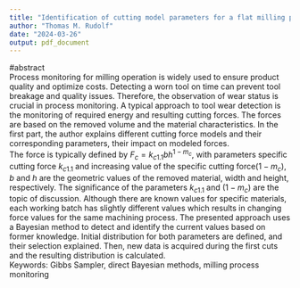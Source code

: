 ```yaml
---
title: "Identification of cutting model parameters for a flat milling process"
author: "Thomas M. Rudolf"
date: "2024-03-26"
output: pdf_document
---
```


#abstract\
Process monitoring for milling operation is widely used to ensure product quality and optimize costs. Detecting a worn tool on time can prevent tool breakage and quality issues. Therefore, the observation of wear status is crucial in process monitoring. A typical approach to tool wear detection is the monitoring of required energy and resulting cutting forces. The forces are based on the removed volume and the material characteristics. In the first part, the author explains different cutting force models and their corresponding parameters, their impact on modeled forces.\
The force is typically defined by $F_c = k_{c1.1} b h^{1-m_c}$, with parameters specific cutting force $k_{c1.1}$ and increasing value of the specific cutting force$(1-m_c)$, $b$ and $h$ are the geometric values of the removed material, width and height, respectively. The significance of the parameters $k_{c1.1}$ and $(1-m_c)$ are the topic of discussion. Although there are known values for specific materials, each working batch has slightly different values which results in changing force values for the same machining process. The presented approach uses a Bayesian method to detect and identify the current values based on former knowledge. Initial distribution for both parameters are defined, and their selection explained. Then, new data is acquired during the first cuts and the resulting distribution is calculated.\
Keywords: Gibbs Sampler, direct Bayesian methods, milling process monitoring
